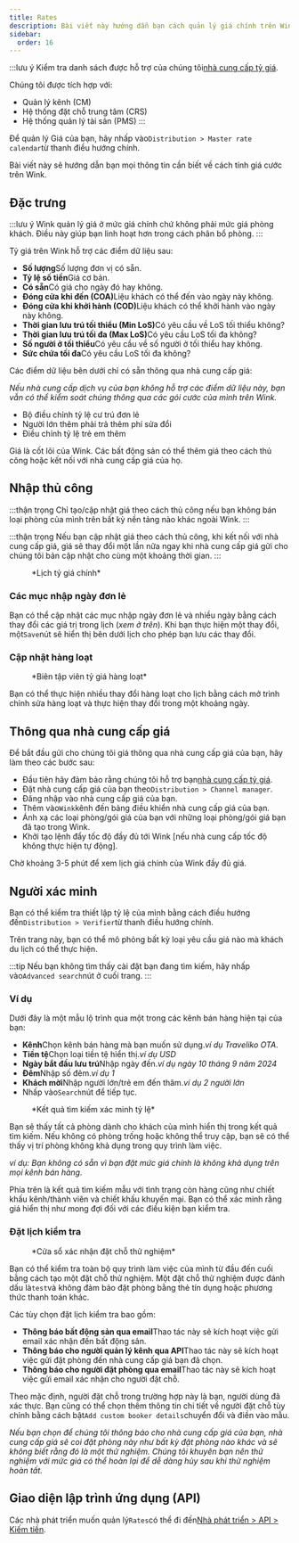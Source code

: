 ```yaml
---
title: Rates
description: Bài viết này hướng dẫn bạn cách quản lý giá chính trên Wink.
sidebar:
  order: 16
---
```


:::lưu ý
Kiểm tra danh sách được hỗ trợ của chúng tôi[nhà cung cấp tỷ giá](/extranet/rate-providers).

Chúng tôi được tích hợp với:

* Quản lý kênh (CM)
* Hệ thống đặt chỗ trung tâm (CRS)
* Hệ thống quản lý tài sản (PMS)
  :::

Để quản lý Giá của bạn, hãy nhấp vào`Distribution > Master rate calendar`từ thanh điều hướng chính.

Bài viết này sẽ hướng dẫn bạn mọi thông tin cần biết về cách tính giá cước trên Wink.

## Đặc trưng

:::lưu ý
Wink quản lý giá ở mức giá chính chứ không phải mức giá phòng khách. Điều này giúp bạn linh hoạt hơn trong cách phân bổ phòng.
:::

Tỷ giá trên Wink hỗ trợ các điểm dữ liệu sau:

* **Số lượng**Số lượng đơn vị có sẵn.
* **Tỷ lệ số tiền**Giá cơ bản.
* **Có sẵn**Có giá cho ngày đó hay không.
* **Đóng cửa khi đến (COA)**&#x4C;iệu khách có thể đến vào ngày này không.
* **Đóng cửa khi khởi hành (COD)**&#x4C;iệu khách có thể khởi hành vào ngày này không.
* **Thời gian lưu trú tối thiểu (Min LoS)**&#x43;ó yêu cầu về LoS tối thiểu không?
* **Thời gian lưu trú tối đa (Max LoS)**&#x43;ó yêu cầu LoS tối đa không?
* **Số người ở tối thiểu**Có yêu cầu về số người ở tối thiểu hay không.
* **Sức chứa tối đa**Có yêu cầu LoS tối đa không?

Các điểm dữ liệu bên dưới chỉ có sẵn thông qua nhà cung cấp giá:

*Nếu nhà cung cấp dịch vụ của bạn không hỗ trợ các điểm dữ liệu này, bạn vẫn có thể kiểm soát chúng thông qua các gói cước của mình trên Wink.*

* Bộ điều chỉnh tỷ lệ cư trú đơn lẻ
* Người lớn thêm phải trả thêm phí sửa đổi
* Điều chỉnh tỷ lệ trẻ em thêm

Giá là cốt lõi của Wink. Các bất động sản có thể thêm giá theo cách thủ công hoặc kết nối với nhà cung cấp giá của họ.

## Nhập thủ công

:::thận trọng
Chỉ tạo/cập nhật giá theo cách thủ công nếu bạn không bán loại phòng của mình trên bất kỳ nền tảng nào khác ngoài Wink.
:::

:::thận trọng
Nếu bạn cập nhật giá theo cách thủ công, khi kết nối với nhà cung cấp giá, giá sẽ thay đổi một lần nữa ngay khi nhà cung cấp giá gửi cho chúng tôi bản cập nhật cho cùng một khoảng thời gian.
:::

<figure>
  <CloudinaryImage width="700" height="251" resize="scale" quality="best" alt="Lịch tỷ giá chính" src="academy/rate-calendar" errorImage="noimage_opaque_nyrtl0.png" />

  <figcaption>*Lịch tỷ giá chính*</figcaption>
</figure>


### Các mục nhập ngày đơn lẻ

Bạn có thể cập nhật các mục nhập ngày đơn lẻ và nhiều ngày bằng cách thay đổi các giá trị trong lịch (*xem ở trên*). Khi bạn thực hiện một thay đổi, một`Save`nút sẽ hiển thị bên dưới lịch cho phép bạn lưu các thay đổi.

### Cập nhật hàng loạt

<figure>
  <CloudinaryImage width="700" height="267" resize="scale" quality="best" alt="Biên tập viên tỷ giá hàng loạt" src="academy/bulk-editor" errorImage="noimage_opaque_nyrtl0.png" />

  <figcaption>*Biên tập viên tỷ giá hàng loạt*</figcaption>
</figure>


Bạn có thể thực hiện nhiều thay đổi hàng loạt cho lịch bằng cách mở trình chỉnh sửa hàng loạt và thực hiện thay đổi trong một khoảng ngày.

## Thông qua nhà cung cấp giá

Để bắt đầu gửi cho chúng tôi giá thông qua nhà cung cấp giá của bạn, hãy làm theo các bước sau:

* Đầu tiên hãy đảm bảo rằng chúng tôi hỗ trợ bạn[nhà cung cấp tỷ giá](/extranet/rate-providers).
* Đặt nhà cung cấp giá của bạn theo`Distribution > Channel manager`.
* Đăng nhập vào nhà cung cấp giá của bạn.
* Thêm vào`Wink`kênh đến bảng điều khiển nhà cung cấp giá của bạn.
* Ánh xạ các loại phòng/gói giá của bạn với những loại phòng/gói giá bạn đã tạo trong Wink.
* Khởi tạo lệnh đẩy tốc độ đầy đủ tới Wink \[nếu nhà cung cấp tốc độ không thực hiện tự động].

Chờ khoảng 3-5 phút để xem lịch giá chính của Wink đầy đủ giá.

## Người xác minh

Bạn có thể kiểm tra thiết lập tỷ lệ của mình bằng cách điều hướng đến`Distribution > Verifier`từ thanh điều hướng chính.

Trên trang này, bạn có thể mô phỏng bất kỳ loại yêu cầu giá nào mà khách du lịch có thể thực hiện.

:::tip
Nếu bạn không tìm thấy cài đặt bạn đang tìm kiếm, hãy nhấp vào`Advanced search`nút ở cuối trang.
:::

### Ví dụ

Dưới đây là một mẫu lộ trình qua một trong các kênh bán hàng hiện tại của bạn:

* **Kênh**Chọn kênh bán hàng mà bạn muốn sử dụng.*ví dụ Traveliko OTA*.
* **Tiền tệ**Chọn loại tiền tệ hiển thị.*ví dụ USD*
* **Ngày bắt đầu lưu trú**Nhập ngày đến.*ví dụ ngày 10 tháng 9 năm 2024*
* **Đêm**Nhập số đêm.*ví dụ 1*
* **Khách mời**Nhập người lớn/trẻ em đến thăm.*ví dụ 2 người lớn*
* Nhấp vào`Search`nút để tiếp tục.

<figure>
  <CloudinaryImage width="350" height="501" resize="scale" quality="best" alt="Kết quả xác minh tỷ lệ" src="academy/rate-verifier" errorImage="noimage_opaque_nyrtl0.png" />

  <figcaption>*Kết quả tìm kiếm xác minh tỷ lệ*</figcaption>
</figure>


Bạn sẽ thấy tất cả phòng dành cho khách của mình hiển thị trong kết quả tìm kiếm.
Nếu không có phòng trống hoặc không thể truy cập, bạn sẽ có thể thấy vị trí phòng không khả dụng trong quy trình làm việc.

*ví dụ: Bạn không có sẵn vì bạn đặt mức giá chính là không khả dụng trên mọi kênh bán hàng.*

Phía trên là kết quả tìm kiếm mẫu với tình trạng còn hàng cũng như chiết khấu kênh/thành viên và chiết khấu khuyến mại.
Bạn có thể xác minh rằng giá hiển thị như mong đợi đối với các điều kiện bạn kiểm tra.

### Đặt lịch kiểm tra

<figure>
  <CloudinaryImage width="350" height="459" resize="scale" quality="best" alt="Modul đặt lịch kiểm tra" src="academy/test-booking" errorImage="noimage_opaque_nyrtl0.png" />

  <figcaption>*Cửa sổ xác nhận đặt chỗ thử nghiệm*</figcaption>
</figure>


Bạn có thể kiểm tra toàn bộ quy trình làm việc của mình từ đầu đến cuối bằng cách tạo một đặt chỗ thử nghiệm.
Một đặt chỗ thử nghiệm được đánh dấu là`test`và không đảm bảo đặt phòng bằng thẻ tín dụng hoặc phương thức thanh toán khác.

Các tùy chọn đặt lịch kiểm tra bao gồm:

* **Thông báo bất động sản qua email**Thao tác này sẽ kích hoạt việc gửi email xác nhận đến bất động sản.
* **Thông báo cho người quản lý kênh qua API**Thao tác này sẽ kích hoạt việc gửi đặt phòng đến nhà cung cấp giá bạn đã chọn.
* **Thông báo cho người đặt phòng qua email**Thao tác này sẽ kích hoạt việc gửi email xác nhận cho người đặt chỗ.

Theo mặc định, người đặt chỗ trong trường hợp này là bạn, người dùng đã xác thực. Bạn cũng có thể chọn thêm thông tin chi tiết về người đặt chỗ tùy chỉnh bằng cách bật`Add custom booker details`chuyển đổi và điền vào mẫu.

*Nếu bạn chọn để chúng tôi thông báo cho nhà cung cấp giá của bạn, nhà cung cấp giá sẽ coi đặt phòng này như bất kỳ đặt phòng nào khác và sẽ không biết rằng đó là một thử nghiệm. Chúng tôi khuyên bạn nên thử nghiệm với mức giá có thể hoàn lại để dễ dàng hủy sau khi thử nghiệm hoàn tất.*

## Giao diện lập trình ứng dụng (API)

Các nhà phát triển muốn quản lý`Rates`có thể đi đến[Nhà phát triển > API > Kiếm tiền](/developers/apis/#monetize-api).

